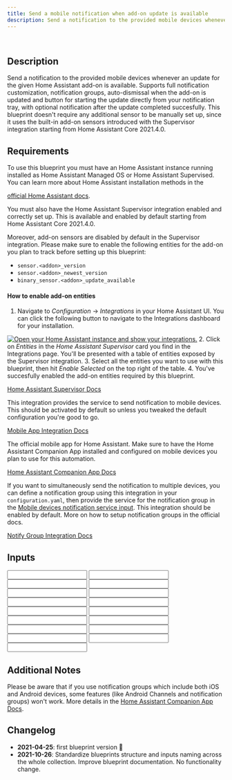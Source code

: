 ```yaml
---
title: Send a mobile notification when add-on update is available
description: Send a notification to the provided mobile devices whenever an update for the given Home Assistant add-on is available.
---
```



<ImportCard id='addon_update_notification' category='automation' />

<br />

## Description

Send a notification to the provided mobile devices whenever an update for the given Home Assistant add-on is available.
Supports full notification customization, notification groups, auto-dismissal when the add-on is updated and button for starting the update directly from your notification tray, with optional notification after the update completed succesfully.
This blueprint doesn't require any additional sensor to be manually set up, since it uses the built-in add-on sensors introduced with the Supervisor integration starting from Home Assistant Core 2021.4.0.

## Requirements

<Requirement name='Home Assistant Supervisor + Integration' required>

To use this blueprint you must have an Home Assistant instance running installed as Home Assistant Managed OS or Home Assistant Supervised.
You can learn more about Home Assistant installation methods in the

[official Home Assistant docs](https://www.home-assistant.io/installation/).

You must also have the Home Assistant Supervisor integration enabled and correctly set up. This is available and enabled by default starting from Home Assistant Core 2021.4.0.

Moreover, add-on sensors are disabled by default in the Supervisor integration. Please make sure to enable the following entities for the add-on you plan to track before setting up this blueprint:

- `sensor.<addon>_version`
- `sensor.<addon>_newest_version`
- `binary_sensor.<addon>_update_available`

#### How to enable add-on entities

1. Navigate to _Configuration_ -> _Integrations_ in your Home Assistant UI. You can click the following button to navigate to the Integrations dashboard for your installation.

[![Open your Home Assistant instance and show your integrations.](https://my.home-assistant.io/badges/integrations.svg)](https://my.home-assistant.io/redirect/integrations/) 2. Click on _Entities_ in the _Home Assistant Supervisor_ card you find in the Integrations page. You'll be presented with a table of entities exposed by the Supervisor integration. 3. Select all the entities you want to use with this blueprint, then hit _Enable Selected_ on the top right of the table. 4. You've succesfully enabled the add-on entities required by this blueprint.

[Home Assistant Supervisor Docs](https://www.home-assistant.io/integrations/hassio/)

</Requirement>
<Requirement name='Mobile App Integration' required>

This integration provides the service to send notification to mobile devices. This should be activated by default so unless you tweaked the default configuration you're good to go.

[Mobile App Integration Docs](https://www.home-assistant.io/integrations/mobile_app/)

</Requirement>
<Requirement name='Home Assistant Companion App' required>

The official mobile app for Home Assistant. Make sure to have the Home Assistant Companion App installed and configured on mobile devices you plan to use for this automation.

[Home Assistant Companion App Docs](https://companion.home-assistant.io/docs/notifications/notifications-basic#sending-notifications-to-multiple-devices)

</Requirement>
<Requirement name='Notify Group Integration' required>

If you want to simultaneously send the notification to multiple devices, you can define a notification group using this integration in your `configuration.yaml`, then provide the service for the notification group in the [Mobile devices notification service input](#mobile-devices-notification-service). This integration should be enabled by default. More on how to setup notification groups in the official docs.

[Notify Group Integration Docs](https://www.home-assistant.io/integrations/notify.group/)

</Requirement>

## Inputs

<Input
  name='Add-on'
  description='The add-on to monitor for updates.'
  selector='addon'
  required
/>
<Input
  name='Add-on name'
  description='The add-on name to be displayed in notifications.'
  selector='text'
  required
/>
<Input
  name='Add-on version sensor'
  description='The add-on current version sensor, exposed by the Supervisor.'
  selector='entity'
  required
/>
<Input
  name='Add-on newest version sensor'
  description='The add-on newest version sensor, exposed by the Supervisor.'
  selector='entity'
  required
/>
<Input
  name='Add-on update available sensor'
  description='The add-on update available sensor, exposed by the Supervisor.'
  selector='entity'
  required
/>
<Input
  name='Mobile devices notification service'
  description='The notification service for mobile devices (eg. service.mobile_app_<your_device_id_here>). You can provide both a notify group or a single notify device here.'
  selector='text'
  required
/>
<Input
  name='Notification title'
  description='Title for the update notification. You can use {{ version }}, {{ newest_version }}, and {{ addon_name }} templates to include add-on current version, newest version and name respectively.'
  selector='text'
/>
<Input
  name='Notification message'
  description='Message for the update notification. You can use {{ version }}, {{ newest_version }}, and {{ addon_name }} templates to include add-on current version, newest version and name respectively.'
  selector='text'
/>
<Input
  name='Tap action'
  description='URL you will navigate to when tapping on the notification. Default to the add-on info page.'
  selector='text'
/>
<Input
  name='(Android only) Notification color'
  description='Color for the notifications. You can both type a friendly color name or an hex value.'
  selector='text'
/>
<Input
  name='(Android only) Notification channel'
  description='Android notification channel. Allows to group notifications to then apply custom settings for sound, vibration, etc. Leave blank if you do not want to use this feature.'
  selector='text'
/>
<Input
  name='(Android only) Notification Channel importance'
  description='Android notification channel importance. Allows to define different priority levels for your notifications.'
  selector='select'
/>
<Input
  name='Notification group'
  description='Notification group for the notifications sent with this automation. Use this to group notifications in the notification tray. Leave blank if you do not want to use this feature.'
  selector='text'
/>
<Input
  name='Notification Update Button'
  description='Add a button to the notification for updating the add-on.'
  selector='boolean'
/>
<Input
  name='Update success notification'
  description='Send a notification after the add-on update triggered by the update button succeed. The notification will use the same settings for group, channel, importance and color from the update available notification.'
  selector='boolean'
/>
<Input
  name='Update success notification title'
  description='Title for the update success notification. You can use {{ version }}, {{ newest_version }}, and {{ addon_name }} templates to include add-on current version, newest version and name respectively.'
  selector='text'
/>
<Input
  name='Update success notification message'
  description='Message for the update success notification. You can use {{ version }}, {{ newest_version }}, and {{ addon_name }} templates to include add-on current version, newest version and name respectively.'
  selector='text'
/>

## Additional Notes

Please be aware that if you use notification groups which include both iOS and Android devices, some features (like Android Channels and notification groups) won't work. More details in the [Home Assistant Companion App Docs](https://companion.home-assistant.io/docs/notifications/notifications-basic#sending-notifications-to-multiple-devices).

## Changelog

- **2021-04-25**: first blueprint version :tada:
- **2021-10-26**: Standardize blueprints structure and inputs naming across the whole collection. Improve blueprint documentation. No functionality change.
